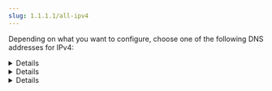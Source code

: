 ```yaml
---
slug: 1.1.1.1/all-ipv4
---
```



Depending on what you want to configure, choose one of the following DNS addresses for IPv4:

<Details header="Use 1.1.1.1 resolver">

```txt
1.1.1.1
1.0.0.1
```

</Details>


<Details header="Block malware with 1.1.1.1 for Families">

```txt
1.1.1.2
1.0.0.2
```

</Details>


<Details header="Block malware and adult content with 1.1.1.1 for Families">

```txt
1.1.1.3
1.0.0.3
```


</Details>
